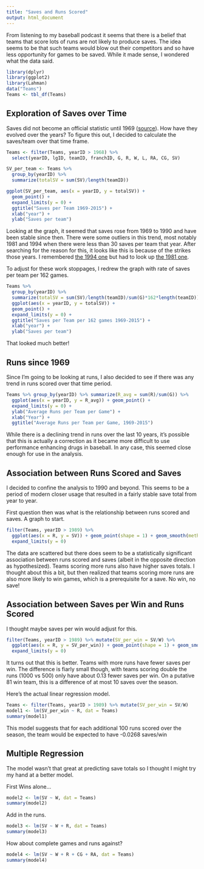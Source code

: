 ```yaml
---
title: "Saves and Runs Scored"
output: html_document
---
```


From listening to my baseball podcast it seems that there is a belief that teams that score lots of runs are not likely to produce saves. The idea seems to be that such teams would blow out their competitors and so have less opportunity for games to be saved. While it made sense, I wondered what the data said.

```r
library(dplyr)
library(ggplot2)
library(Lahman)
data("Teams")
Teams <- tbl_df(Teams)
```

## Exploration of Saves over Time
Saves did not become an official statistic until 1969 ([source](https://archive.is/20120708042304/http://findarticles.com/p/articles/mi_m0FCI/is_5_61/ai_84542687)). How have they evolved over the years? To figure this out, I decided to calculate the saves/team over that time frame.

```r
Teams <- filter(Teams, yearID > 1968) %>% 
  select(yearID, lgID, teamID, franchID, G, R, W, L, RA, CG, SV) 

SV_per_team <- Teams %>% 
  group_by(yearID) %>%
  summarize(totalSV = sum(SV)/length(teamID)) 

ggplot(SV_per_team, aes(x = yearID, y = totalSV)) + 
  geom_point() + 
  expand_limits(y = 0) +
  ggtitle("Saves per Team 1969-2015") +
  xlab("year") +
  ylab("Saves per team")

```
Looking at the graph, it seemed that saves rose from 1969 to 1990 and have been stable since then. There were some outliers in this trend, most notably 1981 and 1994 when there were less than 30 saves per team that year. After searching for the reason for this, it looks like this is because of the strikes those years. I remembered [the 1994 one](https://www.usatoday.com/story/sports/mlb/2014/08/11/1994-mlb-strike/13912279/) but had to look up [the 1981 one](https://en.wikipedia.org/wiki/1981_Major_League_Baseball_strike).

To adjust for these work stoppages, I redrew the graph with rate of saves per team per 162 games.

```r
Teams %>% 
  group_by(yearID) %>%
  summarize(totalSV = sum(SV)/length(teamID)/sum(G)*162*length(teamID)) %>%
  ggplot(aes(x = yearID, y = totalSV)) + 
  geom_point() + 
  expand_limits(y = 0) +
  ggtitle("Saves per Team per 162 games 1969-2015") +
  xlab("year") +
  ylab("Saves per team")
```
That looked much better!

## Runs since 1969
Since I'm going to be looking at runs, I also decided to see if there was any trend in runs scored over that time period.

```r
Teams %>% group_by(yearID) %>% summarize(R_avg = sum(R)/sum(G)) %>%
  ggplot(aes(x = yearID, y = R_avg)) + geom_point() +
  expand_limits(y = 0) +
  ylab("Average Runs per Team per Game") +
  xlab("Year") +
  ggtitle("Average Runs per Team per Game, 1969-2015")
```

While there is a declining trend in runs over the last 10 years, it's possible that this is actually a correction as it became more difficult to use performance enhancing drugs in baseball. In any case, this seemed close enough for use in the analysis.

## Association between Runs Scored and Saves
I decided to confine the analysis to 1990 and beyond. This seems to be a period of modern closer usage that resulted in a fairly stable save total from year to year.

First question then was what is the relationship between runs scored and saves. A graph to start.

```r
filter(Teams, yearID > 1989) %>%
  ggplot(aes(x = R, y = SV)) + geom_point(shape = 1) + geom_smooth(method = lm) +
  expand_limits(y = 0)
```

The data are scattered but there does seem to be a statistically significant association between runs scored and saves (albeit in the opposite direction as hypothesized). Teams scoring more runs also have higher saves totals. I thought about this a bit, but then realized that teams scoring more runs are also more likely to win games, which is a prerequisite for a save. No win, no save!

## Association between Saves per Win and Runs Scored
I thought maybe saves per win would adjust for this.

```r
filter(Teams, yearID > 1989) %>% mutate(SV_per_win = SV/W) %>% 
  ggplot(aes(x = R, y = SV_per_win)) + geom_point(shape = 1) + geom_smooth(method = lm) +
  expand_limits(y = 0)
```

It turns out that this is better. Teams with more runs have fewer saves per win. The difference is fiarly small though, with teams scoring double the runs (1000 vs 500) only have about 0.13 fewer saves per win. On a putative 81 win team, this is a difference of at most 10 saves over the season.

Here's the actual linear regression model.

```r
Teams <- filter(Teams, yearID > 1989) %>% mutate(SV_per_win = SV/W)
model1 <- lm(SV_per_win ~ R, dat = Teams)
summary(model1)
```

This model suggests that for each additional 100 runs scored over the season, the team would be expected to have -0.0268 saves/win

## Multiple Regression
The model wasn't that great at predicting save totals so I thought I might try my hand at a better model.

First Wins alone...
```r
model2 <- lm(SV ~ W, dat = Teams)
summary(model2)
```

Add in the runs.
```r
model3 <- lm(SV ~ W + R, dat = Teams)
summary(model3)
```
How about complete games and runs against?

```r
model4 <- lm(SV ~ W + R + CG + RA, dat = Teams)
summary(model4)
```
